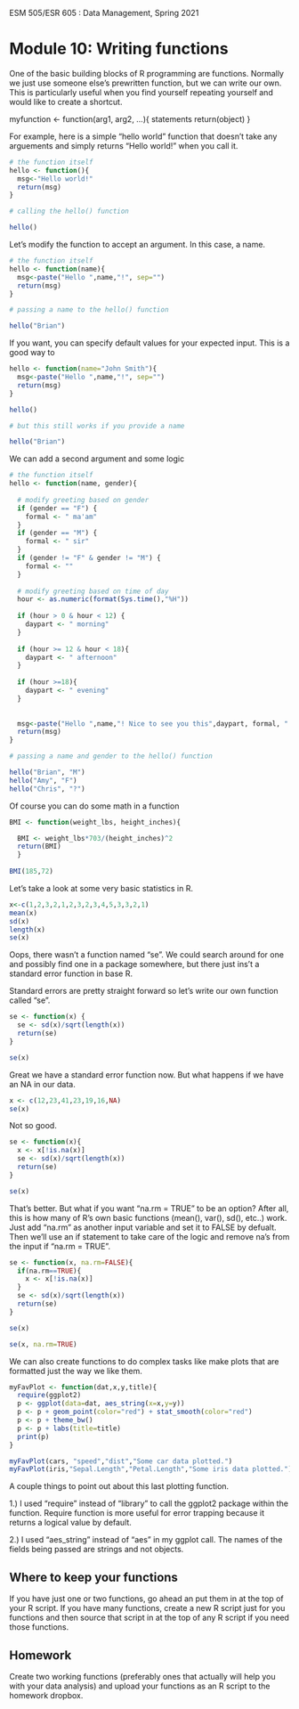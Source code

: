 ESM 505/ESR 605 : Data Management, Spring 2021

Module 10: Writing functions 
====================

One of the basic building blocks of R programming are functions. Normally we just use someone else's prewritten function, but we can write our own.  This is particularly useful when you find yourself repeating yourself and would like to create a shortcut.


myfunction <- function(arg1, arg2, ...){
  statements
  return(object)
}



For example, here is a simple "hello world" function that doesn't take any arguements and simply returns "Hello world!" when you call it.

```r
# the function itself
hello <- function(){
  msg<-"Hello world!"
  return(msg)
}

# calling the hello() function

hello()
```

Let's modify the function to accept an argument.  In this case, a name.

```r
# the function itself
hello <- function(name){
  msg<-paste("Hello ",name,"!", sep="")
  return(msg)
}

# passing a name to the hello() function

hello("Brian")
```

If you want, you can specify default values for your expected input.  This is a good way to 

```r
hello <- function(name="John Smith"){
  msg<-paste("Hello ",name,"!", sep="")
  return(msg)
}

hello()

# but this still works if you provide a name

hello("Brian")
```


We can add a second argument and some logic

```r
# the function itself
hello <- function(name, gender){
  
  # modify greeting based on gender
  if (gender == "F") {
    formal <- " ma'am"
  } 
  if (gender == "M") {
    formal <- " sir"
  }
  if (gender != "F" & gender != "M") {
    formal <- ""
  }
  
  # modify greeting based on time of day
  hour <- as.numeric(format(Sys.time(),"%H"))
  
  if (hour > 0 & hour < 12) {
    daypart <- " morning"
  }
  
  if (hour >= 12 & hour < 18){
    daypart <- " afternoon"
  }
  
  if (hour >=18){
    daypart <- " evening"
  }
  
  
  msg<-paste("Hello ",name,"! Nice to see you this",daypart, formal, ".", sep="")
  return(msg)
}

# passing a name and gender to the hello() function

hello("Brian", "M")
hello("Amy", "F")
hello("Chris", "?")
```

Of course you can do some math in a function


```r

BMI <- function(weight_lbs, height_inches){

  BMI <- weight_lbs*703/(height_inches)^2
  return(BMI)
  }
  
BMI(185,72)
```

Let's take a look at some very basic statistics in R.

```r
x<-c(1,2,3,2,1,2,3,2,3,4,5,3,3,2,1)
mean(x)
sd(x)
length(x)
se(x)
```

Oops, there wasn't a function named "se".  We could search around for one and possibly find one in a package somewhere, but there just ins't a standard error function in base R. 

Standard errors are pretty straight forward so let's write our own function called "se".

```r
se <- function(x) {
  se <- sd(x)/sqrt(length(x))
  return(se)
}

se(x)
```

Great we have a standard error function now.  But what happens if we have an NA in our data.

```r
x <- c(12,23,41,23,19,16,NA)
se(x)
```
Not so good.

```r
se <- function(x){
  x <- x[!is.na(x)]
  se <- sd(x)/sqrt(length(x))
  return(se)  
}

se(x)
```
 
That's better.  But what if you want "na.rm = TRUE" to be an option?  After all, this is how many of R's own basic functions (mean(), var(), sd(), etc..) work.  Just add "na.rm" as another input variable and set it to FALSE by defualt.  Then we'll use an if statement to take care of the logic and remove na's from the input if "na.rm = TRUE".

```r
se <- function(x, na.rm=FALSE){
  if(na.rm==TRUE){
    x <- x[!is.na(x)]
  }
  se <- sd(x)/sqrt(length(x))
  return(se)  
}

se(x)

se(x, na.rm=TRUE)
```

We can also create functions to do complex tasks like make plots that are formatted just the way we like them.

```r

myFavPlot <- function(dat,x,y,title){
  require(ggplot2)
  p <- ggplot(data=dat, aes_string(x=x,y=y)) 
  p <- p + geom_point(color="red") + stat_smooth(color="red")
  p <- p + theme_bw()
  p <- p + labs(title=title)
  print(p)
}

myFavPlot(cars, "speed","dist","Some car data plotted.")
myFavPlot(iris,"Sepal.Length","Petal.Length","Some iris data plotted.")
```

A couple things to point out about this last plotting function. 

1.) I used "require" instead of "library" to call the ggplot2 package within the function.  Require function is more useful for error trapping because it returns a logical value by default.

2.) I used "aes_string" instead of "aes" in my ggplot call.  The names of the fields being passed are strings and not objects.

## Where to keep your functions

If you have just one or two functions, go ahead an put them in at the top of your R script.  If you have many functions, create a new R script just for you functions and then source that script in at the top of any R script if you need those functions.


## Homework

Create two working functions (preferably ones that actually will help you with your data analysis) and upload your functions as an R script to the homework dropbox.